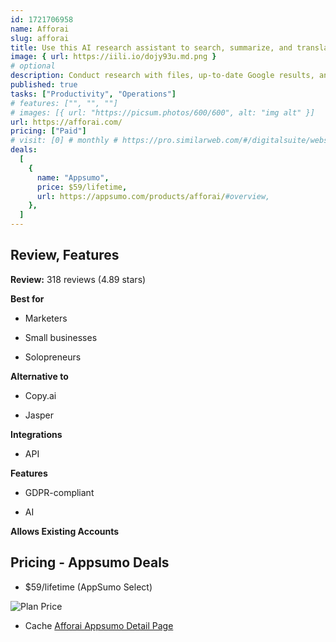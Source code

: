 ```yaml
---
id: 1721706958
name: Afforai
slug: afforai
title: Use this AI research assistant to search, summarize, and translate your research
image: { url: https://iili.io/dojy93u.md.png }
# optional
description: Conduct research with files, up-to-date Google results, and over 200 million peer-reviewed research papers. Organize and review hundreds of documents and URLs to get answers for any question, complete with citations
published: true
tasks: ["Productivity", "Operations"]
# features: ["", "", ""]
# images: [{ url: "https://picsum.photos/600/600", alt: "img alt" }]
url: https://afforai.com/
pricing: ["Paid"]
# visit: [0] # monthly # https://pro.similarweb.com/#/digitalsuite/websiteanalysis/home
deals:
  [
    {
      name: "Appsumo",
      price: $59/lifetime,
      url: https://appsumo.com/products/afforai/#overview,
    },
  ]
---
```


## Review, Features

**Review:** 318 reviews (4.89 stars)

**Best for**

- Marketers

- Small businesses

- Solopreneurs

**Alternative to**

- Copy.ai

- Jasper

**Integrations**

- API

**Features**

- GDPR-compliant

- AI

**Allows Existing Accounts**

## Pricing - Appsumo Deals

- $59/lifetime (AppSumo Select)

<Img src="https://iili.io/doSJDGa.png" alt="Plan Price" />

- Cache [Afforai Appsumo Detail Page](https://iili.io/doSdTw7.png)
